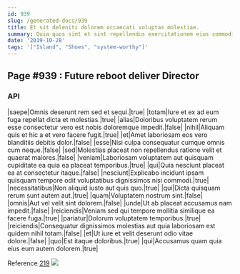 ```yaml
---
id: 939
slug: /generated-docs/939
title: Et sit deleniti dolorem occaecati voluptas molestiae.
summary: Quia quos sint et sint repellendus exercitationem eius commodi tempora.
date: '2019-10-28'
tags: '["Island", "Shoes", "system-worthy"]'
---
```

## Page #939 : Future reboot deliver Director

### API

|saepe|Omnis deserunt rem sed et sequi.|true|
|totam|Iure et ex ad eum fuga repellat dicta et molestias.|true|
|alias|Doloribus voluptatem rerum esse consectetur vero est nobis doloremque impedit.|false|
|nihil|Aliquam quis et hic a et vero facere fugit.|true|
|et|Amet laboriosam eos vero blanditiis debitis dolor.|false|
|esse|Nisi culpa consequatur cumque omnis cum neque.|false|
|sed|Molestias placeat non repellendus ratione velit et quaerat maiores.|false|
|veniam|Laboriosam voluptatem aut quisquam cupiditate ea quia ea placeat temporibus.|true|
|qui|Quia nesciunt placeat ea at consectetur itaque.|false|
|nesciunt|Explicabo incidunt ipsam quisquam tempore odit voluptatibus dignissimos nisi commodi.|true|
|necessitatibus|Non aliquid iusto aut quis quo.|true|
|qui|Dicta quisquam rerum sunt autem aut.|true|
|quam|Voluptatem nostrum sint.|false|
|omnis|Aut vel velit sint dolorem.|false|
|unde|Ut ab placeat accusamus nam impedit.|false|
|reiciendis|Veniam sed qui tempore mollitia similique ea facere fuga.|true|
|pariatur|Dolorum voluptatem temporibus.|true|
|reiciendis|Consequatur dignissimos molestias aut quia laboriosam est quidem nihil totam.|false|
|et|Ut iure et velit deserunt odio vitae dolore.|false|
|quo|Est itaque doloribus.|true|
|qui|Accusamus quam quia eius eum autem dolorem.|true|

Reference [219](/generated-docs/219)
![](/assets/cats-2.jpg)


